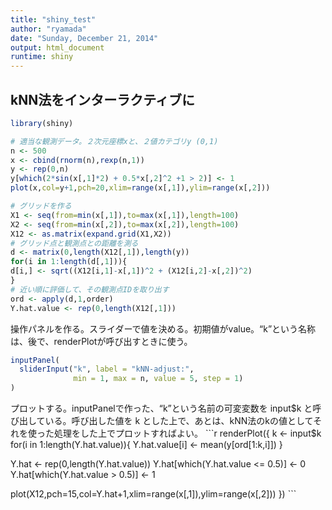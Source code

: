 ```yaml
---
title: "shiny_test"
author: "ryamada"
date: "Sunday, December 21, 2014"
output: html_document
runtime: shiny
---
```


## kNN法をインターラクティブに
```r
library(shiny)
```

```r
# 適当な観測データ。２次元座標xと、２値カテゴリy (0,1)
n <- 500
x <- cbind(rnorm(n),rexp(n,1))
y <- rep(0,n)
y[which(2*sin(x[,1]*2) + 0.5*x[,2]^2 +1 > 2)] <- 1
plot(x,col=y+1,pch=20,xlim=range(x[,1]),ylim=range(x[,2]))
```

```r
# グリッドを作る
X1 <- seq(from=min(x[,1]),to=max(x[,1]),length=100)
X2 <- seq(from=min(x[,2]),to=max(x[,2]),length=100)
X12 <- as.matrix(expand.grid(X1,X2))
# グリッド点と観測点との距離を測る
d <- matrix(0,length(X12[,1]),length(y))
for(i in 1:length(d[,1])){
d[i,] <- sqrt((X12[i,1]-x[,1])^2 + (X12[i,2]-x[,2])^2)
}
# 近い順に評価して、その観測点IDを取り出す
ord <- apply(d,1,order)
Y.hat.value <- rep(0,length(X12[,1]))
```
操作パネルを作る。スライダーで値を決める。初期値がvalue。"k"という名称は、後で、renderPlotが呼び出すときに使う。
```r
inputPanel(
  sliderInput("k", label = "kNN-adjust:",
              min = 1, max = n, value = 5, step = 1)
)
```
プロットする。inputPanelで作った、"k"という名前の可変変数を input$k と呼び出している。呼び出した値を k とした上で、あとは、kNN法のkの値としてそれを使った処理をした上でプロットすればよい。
```r
renderPlot({
  k <- input$k
  for(i in 1:length(Y.hat.value)){
  Y.hat.value[i] <- mean(y[ord[1:k,i]])
  }
  
  Y.hat <- rep(0,length(Y.hat.value))
  Y.hat[which(Y.hat.value <= 0.5)] <- 0
  Y.hat[which(Y.hat.value > 0.5)] <- 1
  
  plot(X12,pch=15,col=Y.hat+1,xlim=range(x[,1]),ylim=range(x[,2]))
})
```